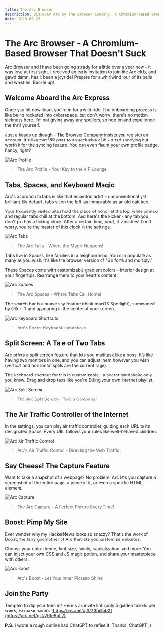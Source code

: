 ```yaml
---
title: The Arc Browser
description: Discover Arc by The Browser Company, a Chromium-based browser that doesn't suck.  Learn about the unique features such as a customizable interface, a dynamic tabs and spaces system, split-screen multitasking, URL assignment to specific spaces, webpage screenshot capabilities, and website customization via Boost.
date: 2023-06-23
---
```


# The Arc Browser - A Chromium-Based Browser That Doesn't Suck

Arc Browser and I have been going steady for a little over a year now - it was love at first sight. I received an early invitation to join the Arc club, and gawd damn, has it been a joyride! Prepare for a whirlwind tour of its bells and whistles. Buckle up!

## Welcome Aboard the Arc Express

Once you hit download, you're in for a wild ride. The onboarding process is like being rocketed into cyberspace, but don't worry, there's no motion sickness here. I'm not giving away any spoilers, so hop on and experience the thrill yourself.

Just a heads up though - [The Browser Company](https://thebrowser.company/) insists you register an account. It's like that VIP pass to an exclusive club - a tad annoying but worth it for the syncing feature. You can even flaunt your own profile badge. Fancy, right?

![Arc Profile](/writing/2023/arc/arc.webp)

> The Arc Profile - Your Key to the VIP Lounge

## Tabs, Spaces, and Keyboard Magic

Arc's approach to tabs is like that eccentric artist - unconventional yet brilliant. By default, tabs sit on the left, as immovable as an old oak tree.

Your frequently visited sites hold the place of honor at the top, while pinned and regular tabs chill at the bottom. And here's the kicker - any tab you don't pin has a ticking clock. After a certain time, _poof_, it vanishes! Don't worry, you're the master of this clock in the settings.

![Arc Tabs](/writing/2023/arc/tab.webp)

> The Arc Tabs - Where the Magic Happens!

Tabs live in Spaces, like families in a neighborhood. You can populate as many as you wish. It's like the browser version of "Go forth and multiply."

These Spaces come with customizable gradient colors - interior design at your fingertips. Rearrange them to your heart's content.

![Arc Spaces](/writing/2023/arc/space.webp)

> The Arc Spaces - Where Tabs Call Home!

The search bar is a suave spy feature (think macOS Spotlight), summoned by `CMD + T` and appearing in the center of your screen.

![Arc Keyboard Shortcuts](/writing/2023/arc/shortcut.webp)

> Arc's Secret Keyboard Handshake

## Split Screen: A Tale of Two Tabs

Arc offers a split screen feature that lets you multitask like a boss. It's like having two monitors in one, and you can adjust them however you wish (vertical and horizontal splits are the current rage).

The keyboard shortcut for this is customizable - a secret handshake only you know. Drag and drop tabs like you're DJing your own internet playlist.

![Arc Split Screen](/writing/2023/arc/split.webp)

> The Arc Split Screen - Two's Company!

## The Air Traffic Controller of the Internet

In the settings, you can play air traffic controller, guiding each URL to its designated Space. Every URL follows your rules like well-behaved children.

![Arc Air Traffic Control](/writing/2023/arc/atc.webp)

> Arc's Air Traffic Control - Directing the Web Traffic!

## Say Cheese! The Capture Feature

Want to take a snapshot of a webpage? No problem! Arc lets you capture a screenshot of the entire page, a piece of it, or even a specific HTML element.

![Arc Capture](/writing/2023/arc/cover.webp)

> The Arc Capture - A Perfect Picture Every Time!

## Boost: Pimp My Site

Ever wonder why my HackerNews looks so snazzy? That's the work of Boost, the fairy godmother of Arc that lets you customize websites.

Choose your color theme, font size, family, capitalization, and more. You can inject your own CSS and JS magic potion, and share your masterpiece with others.

![Arc Boost](/writing/2023/arc/boost.webp)

> Arc's Boost - Let Your Inner Picasso Shine!

## Join the Party

Tempted to dip your toes in? Here's an invite link (only 5 golden tickets per week, so make haste): [https://arc.net/gift/76fe8bb2](https://arc.net/gift/76fe8bb2).

**P.S.** I wrote a rough outline had ChatGPT to refine it. Thanks, ChatGPT ;)
